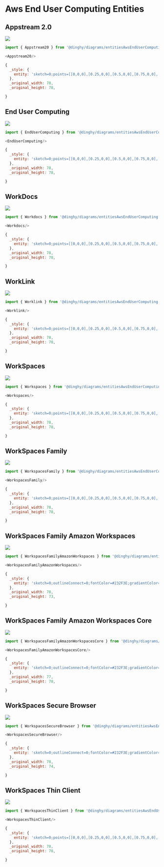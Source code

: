 
# Aws End User Computing Entities


## Appstream 2.0

<Tabs>
  <TabItem value="Preview">

![](./appstream-2-0.png#drawio)

  </TabItem>
  <TabItem value="Usage">
    
```js
import { Appstream20 } from '@dinghy/diagrams/entitiesAwsEndUserComputing'

<Appstream20/>
```

  </TabItem>
  <TabItem value="Definition">
    
```js
{
  _style: {
    entity: 'sketch=0;points=[[0,0,0],[0.25,0,0],[0.5,0,0],[0.75,0,0],[1,0,0],[0,1,0],[0.25,1,0],[0.5,1,0],[0.75,1,0],[1,1,0],[0,0.25,0],[0,0.5,0],[0,0.75,0],[1,0.25,0],[1,0.5,0],[1,0.75,0]];outlineConnect=0;fontColor=#232F3E;fillColor=#01A88D;strokeColor=#ffffff;dashed=0;verticalLabelPosition=bottom;verticalAlign=top;align=center;html=1;fontSize=12;fontStyle=0;aspect=fixed;shape=mxgraph.aws4.resourceIcon;resIcon=mxgraph.aws4.appstream_20;',
  },
  _original_width: 78,
  _original_height: 78,

}
```

  </TabItem>
</Tabs>


## End User Computing

<Tabs>
  <TabItem value="Preview">

![](./end-user-computing.png#drawio)

  </TabItem>
  <TabItem value="Usage">
    
```js
import { EndUserComputing } from '@dinghy/diagrams/entitiesAwsEndUserComputing'

<EndUserComputing/>
```

  </TabItem>
  <TabItem value="Definition">
    
```js
{
  _style: {
    entity: 'sketch=0;points=[[0,0,0],[0.25,0,0],[0.5,0,0],[0.75,0,0],[1,0,0],[0,1,0],[0.25,1,0],[0.5,1,0],[0.75,1,0],[1,1,0],[0,0.25,0],[0,0.5,0],[0,0.75,0],[1,0.25,0],[1,0.5,0],[1,0.75,0]];outlineConnect=0;fontColor=#232F3E;fillColor=#01A88D;strokeColor=#ffffff;dashed=0;verticalLabelPosition=bottom;verticalAlign=top;align=center;html=1;fontSize=12;fontStyle=0;aspect=fixed;shape=mxgraph.aws4.resourceIcon;resIcon=mxgraph.aws4.desktop_and_app_streaming;',
  },
  _original_width: 78,
  _original_height: 78,

}
```

  </TabItem>
</Tabs>


## WorkDocs

<Tabs>
  <TabItem value="Preview">

![](./workdocs.png#drawio)

  </TabItem>
  <TabItem value="Usage">
    
```js
import { Workdocs } from '@dinghy/diagrams/entitiesAwsEndUserComputing'

<Workdocs/>
```

  </TabItem>
  <TabItem value="Definition">
    
```js
{
  _style: {
    entity: 'sketch=0;points=[[0,0,0],[0.25,0,0],[0.5,0,0],[0.75,0,0],[1,0,0],[0,1,0],[0.25,1,0],[0.5,1,0],[0.75,1,0],[1,1,0],[0,0.25,0],[0,0.5,0],[0,0.75,0],[1,0.25,0],[1,0.5,0],[1,0.75,0]];outlineConnect=0;fontColor=#232F3E;fillColor=#01A88D;strokeColor=#ffffff;dashed=0;verticalLabelPosition=bottom;verticalAlign=top;align=center;html=1;fontSize=12;fontStyle=0;aspect=fixed;shape=mxgraph.aws4.resourceIcon;resIcon=mxgraph.aws4.workdocs;',
  },
  _original_width: 78,
  _original_height: 78,

}
```

  </TabItem>
</Tabs>


## WorkLink

<Tabs>
  <TabItem value="Preview">

![](./worklink.png#drawio)

  </TabItem>
  <TabItem value="Usage">
    
```js
import { Worklink } from '@dinghy/diagrams/entitiesAwsEndUserComputing'

<Worklink/>
```

  </TabItem>
  <TabItem value="Definition">
    
```js
{
  _style: {
    entity: 'sketch=0;points=[[0,0,0],[0.25,0,0],[0.5,0,0],[0.75,0,0],[1,0,0],[0,1,0],[0.25,1,0],[0.5,1,0],[0.75,1,0],[1,1,0],[0,0.25,0],[0,0.5,0],[0,0.75,0],[1,0.25,0],[1,0.5,0],[1,0.75,0]];outlineConnect=0;fontColor=#232F3E;fillColor=#01A88D;strokeColor=#ffffff;dashed=0;verticalLabelPosition=bottom;verticalAlign=top;align=center;html=1;fontSize=12;fontStyle=0;aspect=fixed;shape=mxgraph.aws4.resourceIcon;resIcon=mxgraph.aws4.worklink;',
  },
  _original_width: 78,
  _original_height: 78,

}
```

  </TabItem>
</Tabs>


## WorkSpaces

<Tabs>
  <TabItem value="Preview">

![](./workspaces.png#drawio)

  </TabItem>
  <TabItem value="Usage">
    
```js
import { Workspaces } from '@dinghy/diagrams/entitiesAwsEndUserComputing'

<Workspaces/>
```

  </TabItem>
  <TabItem value="Definition">
    
```js
{
  _style: {
    entity: 'sketch=0;points=[[0,0,0],[0.25,0,0],[0.5,0,0],[0.75,0,0],[1,0,0],[0,1,0],[0.25,1,0],[0.5,1,0],[0.75,1,0],[1,1,0],[0,0.25,0],[0,0.5,0],[0,0.75,0],[1,0.25,0],[1,0.5,0],[1,0.75,0]];outlineConnect=0;fontColor=#232F3E;fillColor=#01A88D;strokeColor=#ffffff;dashed=0;verticalLabelPosition=bottom;verticalAlign=top;align=center;html=1;fontSize=12;fontStyle=0;aspect=fixed;shape=mxgraph.aws4.resourceIcon;resIcon=mxgraph.aws4.workspaces;',
  },
  _original_width: 78,
  _original_height: 78,

}
```

  </TabItem>
</Tabs>


## WorkSpaces Family

<Tabs>
  <TabItem value="Preview">

![](./workspaces-family.png#drawio)

  </TabItem>
  <TabItem value="Usage">
    
```js
import { WorkspacesFamily } from '@dinghy/diagrams/entitiesAwsEndUserComputing'

<WorkspacesFamily/>
```

  </TabItem>
  <TabItem value="Definition">
    
```js
{
  _style: {
    entity: 'sketch=0;points=[[0,0,0],[0.25,0,0],[0.5,0,0],[0.75,0,0],[1,0,0],[0,1,0],[0.25,1,0],[0.5,1,0],[0.75,1,0],[1,1,0],[0,0.25,0],[0,0.5,0],[0,0.75,0],[1,0.25,0],[1,0.5,0],[1,0.75,0]];outlineConnect=0;fontColor=#232F3E;fillColor=#01A88D;strokeColor=#ffffff;dashed=0;verticalLabelPosition=bottom;verticalAlign=top;align=center;html=1;fontSize=12;fontStyle=0;aspect=fixed;shape=mxgraph.aws4.resourceIcon;resIcon=mxgraph.aws4.workspaces_family;',
  },
  _original_width: 78,
  _original_height: 78,

}
```

  </TabItem>
</Tabs>


## WorkSpaces Family Amazon Workspaces

<Tabs>
  <TabItem value="Preview">

![](./workspaces-family-amazon-workspaces.png#drawio)

  </TabItem>
  <TabItem value="Usage">
    
```js
import { WorkspacesFamilyAmazonWorkspaces } from '@dinghy/diagrams/entitiesAwsEndUserComputing'

<WorkspacesFamilyAmazonWorkspaces/>
```

  </TabItem>
  <TabItem value="Definition">
    
```js
{
  _style: {
    entity: 'sketch=0;outlineConnect=0;fontColor=#232F3E;gradientColor=none;fillColor=#01A88D;strokeColor=none;dashed=0;verticalLabelPosition=bottom;verticalAlign=top;align=center;html=1;fontSize=12;fontStyle=0;aspect=fixed;shape=mxgraph.aws4.workspaces_family_amazon_workspaces;',
  },
  _original_width: 78,
  _original_height: 73,

}
```

  </TabItem>
</Tabs>


## WorkSpaces Family Amazon Workspaces Core

<Tabs>
  <TabItem value="Preview">

![](./workspaces-family-amazon-workspaces-core.png#drawio)

  </TabItem>
  <TabItem value="Usage">
    
```js
import { WorkspacesFamilyAmazonWorkspacesCore } from '@dinghy/diagrams/entitiesAwsEndUserComputing'

<WorkspacesFamilyAmazonWorkspacesCore/>
```

  </TabItem>
  <TabItem value="Definition">
    
```js
{
  _style: {
    entity: 'sketch=0;outlineConnect=0;fontColor=#232F3E;gradientColor=none;fillColor=#01A88D;strokeColor=none;dashed=0;verticalLabelPosition=bottom;verticalAlign=top;align=center;html=1;fontSize=12;fontStyle=0;aspect=fixed;shape=mxgraph.aws4.workspaces_family_amazon_workspaces_core;',
  },
  _original_width: 77,
  _original_height: 78,

}
```

  </TabItem>
</Tabs>


## WorkSpaces Secure Browser

<Tabs>
  <TabItem value="Preview">

![](./workspaces-secure-browser.png#drawio)

  </TabItem>
  <TabItem value="Usage">
    
```js
import { WorkspacesSecureBrowser } from '@dinghy/diagrams/entitiesAwsEndUserComputing'

<WorkspacesSecureBrowser/>
```

  </TabItem>
  <TabItem value="Definition">
    
```js
{
  _style: {
    entity: 'sketch=0;outlineConnect=0;fontColor=#232F3E;gradientColor=none;fillColor=#01A88D;strokeColor=none;dashed=0;verticalLabelPosition=bottom;verticalAlign=top;align=center;html=1;fontSize=12;fontStyle=0;aspect=fixed;shape=mxgraph.aws4.workspaces_workspaces_web;',
  },
  _original_width: 78,
  _original_height: 74,

}
```

  </TabItem>
</Tabs>


## WorkSpaces Thin Client

<Tabs>
  <TabItem value="Preview">

![](./workspaces-thin-client.png#drawio)

  </TabItem>
  <TabItem value="Usage">
    
```js
import { WorkspacesThinClient } from '@dinghy/diagrams/entitiesAwsEndUserComputing'

<WorkspacesThinClient/>
```

  </TabItem>
  <TabItem value="Definition">
    
```js
{
  _style: {
    entity: 'sketch=0;points=[[0,0,0],[0.25,0,0],[0.5,0,0],[0.75,0,0],[1,0,0],[0,1,0],[0.25,1,0],[0.5,1,0],[0.75,1,0],[1,1,0],[0,0.25,0],[0,0.5,0],[0,0.75,0],[1,0.25,0],[1,0.5,0],[1,0.75,0]];outlineConnect=0;fontColor=#232F3E;fillColor=#01A88D;strokeColor=#ffffff;dashed=0;verticalLabelPosition=bottom;verticalAlign=top;align=center;html=1;fontSize=12;fontStyle=0;aspect=fixed;shape=mxgraph.aws4.resourceIcon;resIcon=mxgraph.aws4.workspaces_thin_client;',
  },
  _original_width: 78,
  _original_height: 78,

}
```

  </TabItem>
</Tabs>

